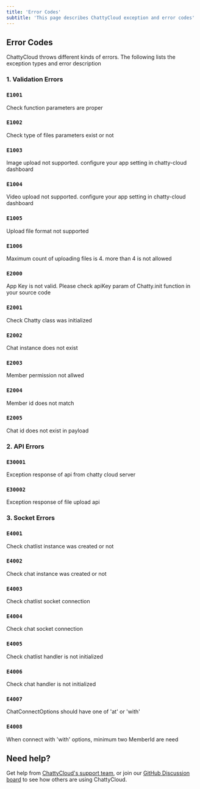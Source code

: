```yaml
---
title: 'Error Codes'
subtitle: 'This page describes ChattyCloud exception and error codes'
---
```


## Error Codes

ChattyCloud throws different kinds of errors. The following lists the exception types and error description


### 1. Validation Errors


### `E1001`
Check function parameters are proper

### `E1002`
Check type of files parameters exist or not

### `E1003`         
Image upload not supported. configure your app setting in chatty-cloud dashboard       

### `E1004`      
Video upload not supported. configure your app setting in chatty-cloud dashboard

### `E1005`
Upload file format not supported

### `E1006`
Maximum count of uploading files is 4. more than 4 is not allowed 

### `E2000`
App Key is not valid. Please check apiKey param of Chatty.init function in your source code      

### `E2001` 
Check Chatty class was initialized   

### `E2002`
Chat instance does not exist  

### `E2003`
Member permission not allwed  

### `E2004`
Member id does not match    

### `E2005`
Chat id does not exist in payload  


### 2. API Errors



### `E30001`
Exception response of api from chatty cloud server                   

### `E30002`
Exception response of file upload api                  


### 3. Socket Errors


### `E4001` 
Check chatlist instance was created or not                        

### `E4002`
Check chat instance was created or not
### `E4003`
Check chatlist socket connection   

### `E4004`
Check chat socket connection 

### `E4005`
Check chatlist handler is not initialized 

### `E4006`
Check chat handler is not initialized 

### `E4007`
ChatConnectOptions should have one of 'at' or 'with' 

### `E4008` 
When connect with 'with' options, minimum two MemberId are need

## Need help?

Get help from [ChattyCloud's support team](https://www.chatty-cloud.com/support), or join our [GitHub Discussion board](https://github.com/chatty-cloud/beta/discussions) to see how others are using ChattyCloud.
